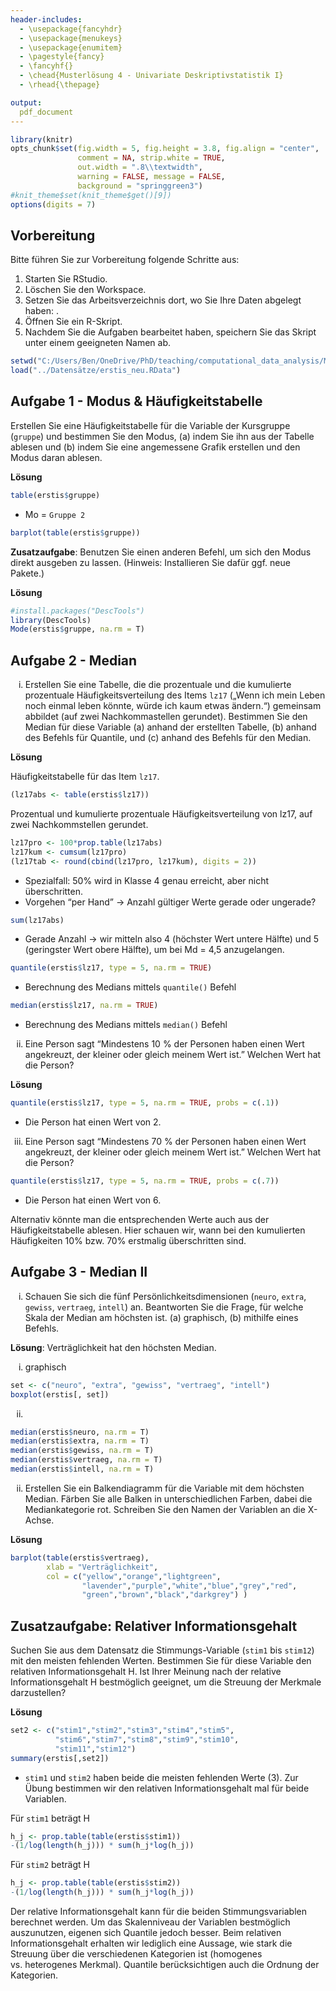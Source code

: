 ```yaml
---
header-includes:
  - \usepackage{fancyhdr}
  - \usepackage{menukeys}
  - \usepackage{enumitem}
  - \pagestyle{fancy}
  - \fancyhf{}
  - \chead{Musterlösung 4 - Univariate Deskriptivstatistik I}
  - \rhead{\thepage}

output:
  pdf_document
---
```


```r
library(knitr)
opts_chunk$set(fig.width = 5, fig.height = 3.8, fig.align = "center", 
               comment = NA, strip.white = TRUE, 
               out.width = ".8\\textwidth",
               warning = FALSE, message = FALSE, 
               background = "springgreen3")
#knit_theme$set(knit_theme$get()[9])
options(digits = 7)
```

## Vorbereitung

Bitte führen Sie zur Vorbereitung folgende Schritte aus:

1.  Starten Sie RStudio.
2.  Löschen Sie den Workspace. 
3.  Setzen Sie das Arbeitsverzeichnis dort, wo Sie Ihre Daten abgelegt haben: \menu{Session > Set Working Directory > Choose Directory}.
3.  Öffnen Sie ein R-Skript.
4.  Nachdem Sie die Aufgaben bearbeitet haben, speichern Sie das Skript unter einem geeigneten Namen ab.

```r
setwd("C:/Users/Ben/OneDrive/PhD/teaching/computational_data_analysis/Musterlösungen")  # set wd in source file location
load("../Datensätze/erstis_neu.RData")
```

## Aufgabe 1 - Modus & Häufigkeitstabelle

Erstellen Sie eine Häufigkeitstabelle für die Variable der Kursgruppe (`gruppe`) und bestimmen Sie den Modus, (a) indem Sie ihn aus der Tabelle ablesen und (b) indem Sie eine angemessene Grafik erstellen und den Modus daran ablesen.

**Lösung**

```r
table(erstis$gruppe)
```
- Mo = `Gruppe 2`

```r
barplot(table(erstis$gruppe))
```

**Zusatzaufgabe**: Benutzen Sie einen anderen Befehl, um sich den Modus direkt ausgeben zu lassen. (Hinweis: Installieren Sie dafür ggf. neue Pakete.)

**Lösung**

```r
#install.packages("DescTools")
library(DescTools)
Mode(erstis$gruppe, na.rm = T)
```

## Aufgabe 2 - Median

(i) Erstellen Sie eine Tabelle, die die prozentuale und die kumulierte prozentuale Häufigkeitsverteilung des Items `lz17` („Wenn ich mein Leben noch einmal leben könnte, würde ich kaum etwas ändern.“) gemeinsam abbildet (auf zwei Nachkommastellen gerundet). Bestimmen Sie den Median für diese Variable (a) anhand der erstellten Tabelle, (b) anhand des Befehls für Quantile, und (c) anhand des Befehls für den Median.

**Lösung**

Häufigkeitstabelle für das Item `lz17`.

```r
(lz17abs <- table(erstis$lz17))
```

Prozentual und kumulierte prozentuale Häufigkeitsverteilung von lz17, auf zwei Nachkommstellen gerundet.

```r
lz17pro <- 100*prop.table(lz17abs)
lz17kum <- cumsum(lz17pro)
(lz17tab <- round(cbind(lz17pro, lz17kum), digits = 2))
```
- Spezialfall: 50% wird in Klasse 4 genau erreicht, aber nicht überschritten.
- Vorgehen “per Hand” -> Anzahl gültiger Werte gerade oder ungerade?

```r
sum(lz17abs)
```
- Gerade Anzahl -> wir mitteln also 4 (höchster Wert untere Hälfte) und 5 (geringster Wert obere Hälfte), um bei Md = 4,5 anzugelangen.

```r
quantile(erstis$lz17, type = 5, na.rm = TRUE)
```
- Berechnung des Medians mittels `quantile()` Befehl

```r
median(erstis$lz17, na.rm = TRUE)
```
- Berechnung des Medians mittels `median()` Befehl

(ii) Eine Person sagt "Mindestens 10 % der Personen haben einen Wert angekreuzt, der kleiner oder gleich meinem Wert ist." Welchen Wert hat die Person? 

**Lösung**

```r
quantile(erstis$lz17, type = 5, na.rm = TRUE, probs = c(.1))
```
- Die Person hat einen Wert von 2. 

(iii) Eine Person sagt "Mindestens 70 % der Personen haben einen Wert angekreuzt, der kleiner oder gleich meinem Wert ist." Welchen Wert hat die Person? 

```r
quantile(erstis$lz17, type = 5, na.rm = TRUE, probs = c(.7))
```
- Die Person hat einen Wert von 6. 

Alternativ könnte man die entsprechenden Werte auch aus der Häufigkeitstabelle ablesen. Hier schauen wir, wann bei den kumulierten Häufigkeiten 10% bzw. 70% erstmalig überschritten sind. 

## Aufgabe 3 - Median II

(i) Schauen Sie sich die fünf Persönlichkeitsdimensionen (`neuro`, `extra`, `gewiss`, `vertraeg`, `intell`) an. Beantworten Sie die Frage, für welche Skala der Median am höchsten ist. (a) graphisch, (b) mithilfe eines Befehls.

**Lösung**: Verträglichkeit hat den höchsten Median.

(i) graphisch
```r
set <- c("neuro", "extra", "gewiss", "vertraeg", "intell")
boxplot(erstis[, set])
```
(ii)
```r
median(erstis$neuro, na.rm = T)
median(erstis$extra, na.rm = T)
median(erstis$gewiss, na.rm = T)
median(erstis$vertraeg, na.rm = T)
median(erstis$intell, na.rm = T)
```

(ii) Erstellen Sie ein Balkendiagramm für die Variable mit dem höchsten Median. Färben Sie alle Balken in unterschiedlichen Farben, dabei die Mediankategorie rot. Schreiben Sie den Namen der Variablen an die X-Achse.

**Lösung**


```r
barplot(table(erstis$vertraeg),
        xlab = "Verträglichkeit",
        col = c("yellow","orange","lightgreen",
                "lavender","purple","white","blue","grey","red",
                "green","brown","black","darkgrey") )
```
\newpage
## Zusatzaufgabe: Relativer Informationsgehalt

Suchen Sie aus dem Datensatz die Stimmungs-Variable (`stim1` bis `stim12`) mit den meisten fehlenden Werten. Bestimmen Sie für diese Variable den relativen Informationsgehalt H. Ist Ihrer Meinung nach der relative
Informationsgehalt H bestmöglich geeignet, um die Streuung der Merkmale darzustellen?

**Lösung**

```r
set2 <- c("stim1","stim2","stim3","stim4","stim5",
          "stim6","stim7","stim8","stim9","stim10",
          "stim11","stim12")
summary(erstis[,set2])
```

- `stim1` und `stim2` haben beide die meisten fehlenden Werte (3). Zur Übung bestimmen wir den relativen Informationsgehalt mal für beide Variablen. 

Für `stim1` beträgt H 
```r
h_j <- prop.table(table(erstis$stim1))
-(1/log(length(h_j))) * sum(h_j*log(h_j))
```

Für `stim2` beträgt H 
```r
h_j <- prop.table(table(erstis$stim2))
-(1/log(length(h_j))) * sum(h_j*log(h_j))
```

Der relative Informationsgehalt kann für die beiden Stimmungsvariablen berechnet werden. Um das Skalenniveau der Variablen bestmöglich auszunutzen, eigenen sich Quantile jedoch besser. Beim relativen Informationsgehalt erhalten wir lediglich eine Aussage, wie stark die Streuung über die verschiedenen Kategorien ist (homogenes vs. heterogenes Merkmal). Quantile berücksichtigen auch die Ordnung der Kategorien.


